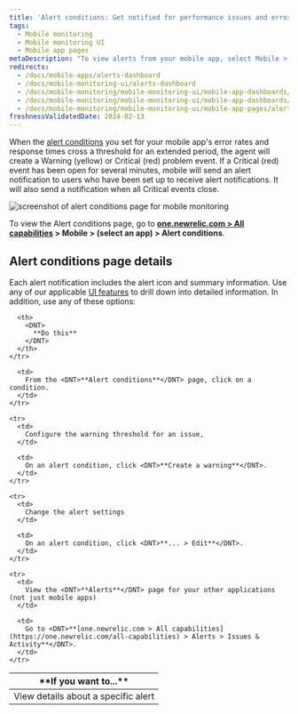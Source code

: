 ```yaml
---
title: 'Alert conditions: Get notified for performance issues and errors'
tags:
  - Mobile monitoring
  - Mobile monitoring UI
  - Mobile app pages
metaDescription: "To view alerts from your mobile app, select Mobile > (select an app) > App > Alerts."
redirects:
  - /docs/mobile-apps/alerts-dashboard
  - /docs/mobile-monitoring-ui/alerts-dashboard
  - /docs/mobile-monitoring/mobile-monitoring-ui/mobile-app-dashboards/alerts-dashboard-mobile-apps
  - /docs/mobile-monitoring/mobile-monitoring-ui/mobile-app-dashboards/alerts-page-mobile-apps
  - /docs/mobile-monitoring/mobile-monitoring-ui/mobile-app-pages/alerts-page-mobile-apps
freshnessValidatedDate: 2024-02-13
---
```


When the [alert conditions](/docs/mobile-apps/alert-settings) you set for your mobile app's error rates and response times cross a threshold for an extended period, the <InlinePopover type="mobile"/> agent will create a Warning (yellow) or Critical (red) problem event. If a Critical (red) event has been open for several minutes, mobile will send an alert notification to users who have been set up to receive alert notifications. It will also send a notification when all Critical events close.

<img
  title="alert conditions page "
  alt="screenshot of alert conditions page for mobile monitoring"
  src="/images/mobile_screenshot-full_alert-conditions-page.webp"
/>

To view the Alert conditions page, go to <DNT>**[one.newrelic.com > All capabilities](https://one.newrelic.com/all-capabilities) > Mobile > (select an app) > Alert conditions**</DNT>.

## Alert conditions page details

Each alert notification includes the alert icon and summary information. Use any of our applicable [UI features](/docs/new-relic-solutions/new-relic-one/introduction-new-relic-platform) to drill down into detailed information. In addition, use any of these options:

<table>
  <thead>
    <tr>
      <th width={200}>
        <DNT>
          **If you want to...**
        </DNT>
      </th>

      <th>
        <DNT>
          **Do this**
        </DNT>
      </th>
    </tr>
  </thead>

  <tbody>
    <tr>
      <td>
        View details about a specific alert
      </td>

      <td>
        From the <DNT>**Alert conditions**</DNT> page, click on a condition.
      </td>
    </tr>

    <tr>
      <td>
        Configure the warning threshold for an issue,
      </td>

      <td>
        On an alert condition, click <DNT>**Create a warning**</DNT>.
      </td>
    </tr>

    <tr>
      <td>
        Change the alert settings
      </td>

      <td>
        On an alert condition, click <DNT>**... > Edit**</DNT>.
      </td>
    </tr>

    <tr>
      <td>
        View the <DNT>**Alerts**</DNT> page for your other applications (not just mobile apps)
      </td>

      <td>
        Go to <DNT>**[one.newrelic.com > All capabilities](https://one.newrelic.com/all-capabilities) > Alerts > Issues & Activity**</DNT>.
      </td>
    </tr>
  </tbody>
</table>
